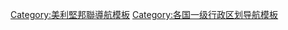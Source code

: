 <noinclude>{{NoteTA|G1=美國地名}}</noinclude>{{Navbox
| name = 美利堅邦聯行政區劃
| title = {{flag|CSA|1861}}行政區劃
| state = {{{state|autocollapse}}}
| bodyclass = hlist
| image = [[File:Confederate States of America.svg|150px]]
| group1 = [[联邦制国家成员|州]]
| list1 =
* {{link-en|阿拉巴馬州 (美利堅邦聯)|Alabama in the American Civil War|阿拉巴馬}}
* {{link-en|阿肯色州 (美利堅邦聯)|Arkansas in the American Civil War|阿肯色}}
* {{link-en|佛羅里達州 (美利堅邦聯)|Florida in the American Civil War|佛羅里達}}
* {{link-en|喬治亞州 (美利堅邦聯)|Georgia in the American Civil War|喬治亞}}
* {{link-en|路易斯安那州 (美利堅邦聯)|Louisiana in the American Civil War|路易斯安那}}
* {{link-en|密西西比州 (美利堅邦聯)|Mississippi in the American Civil War|密西西比}}
* {{link-en|北卡羅萊納州 (美利堅邦聯)|North Carolina in the American Civil War|北卡羅萊納}}
* {{link-en|南卡羅萊納州 (美利堅邦聯)|South Carolina in the American Civil War|南卡羅萊納}}
* {{link-en|田納西州 (美利堅邦聯)|Tennessee in the American Civil War|田納西}}
* {{link-en|德克薩斯州 (美利堅邦聯)|Texas in the American Civil War|德克薩斯}}
* {{link-en|維吉尼亞州 (美利堅邦聯)|Virginia in the American Civil War|維吉尼亞}}{{smallsup|1}}
| group2 = [[流亡政府|流亡州]]
| list2 =
* [[肯塔基州邦联政府|肯塔基]]
* {{link-en|密蘇里州邦聯政府|Confederate government of Missouri|密蘇里}}
| group3 = [[美国合并建制领土|領地]]
| list3 =
* [[亞利桑那領地 (美利堅聯盟國)|亞利桑那]]{{smallsup|2}}
| below = 
* {{smallsup|1}} [[西維吉尼亞州|西維吉尼亞]]於1863年自維吉尼亞獨立，之後加入[[美国|美利堅合眾國]]
* {{smallsup|2}} 1862年成立
}}<noinclude>
{{collapsible option}}
[[Category:美利堅邦聯行政區劃模板| ]]
[[Category:美利堅邦聯導航模板]]
[[Category:各国一级行政区划导航模板]]
</noinclude>